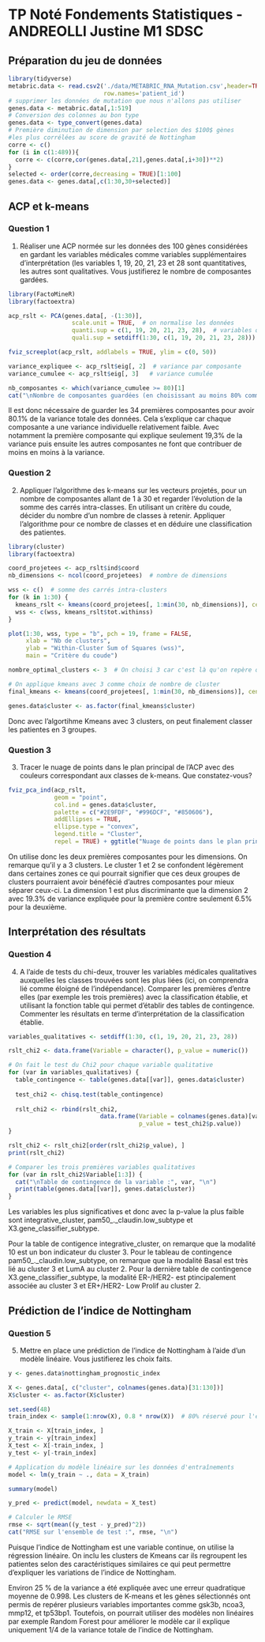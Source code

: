 
# TP Noté Fondements Statistiques - ANDREOLLI Justine M1 SDSC

## Préparation du jeu de données

```r
library(tidyverse)
metabric.data <- read.csv2('./data/METABRIC_RNA_Mutation.csv',header=TRUE,sep=",",
                           row.names='patient_id')
# supprimer les données de mutation que nous n'allons pas utiliser
genes.data <- metabric.data[,1:519]
# Conversion des colonnes au bon type
genes.data <- type_convert(genes.data)
# Première diminution de dimension par selection des $100$ gènes
#les plus corrélées au score de gravité de Nottingham
corre <- c()
for (i in c(1:489)){
  corre <- c(corre,cor(genes.data[,21],genes.data[,i+30])**2)
}
selected <- order(corre,decreasing = TRUE)[1:100]
genes.data <- genes.data[,c(1:30,30+selected)]

```

## ACP et k-means

### Question 1

1.  Réaliser une ACP normée sur les données des 100 gènes considérées en
    gardant les variables médicales comme variables supplémentaires
    d’interprétation (les variables 1, 19, 20, 21, 23 et 28 sont
    quantitatives, les autres sont qualitatives. Vous justifierez le
    nombre de composantes gardées.

```r
library(FactoMineR)
library(factoextra)

acp_rslt <- PCA(genes.data[, -(1:30)],
                  scale.unit = TRUE,  # on normalise les données
                  quanti.sup = c(1, 19, 20, 21, 23, 28),  # variables quantitatives
                  quali.sup = setdiff(1:30, c(1, 19, 20, 21, 23, 28)))  # variables qualitatives 

fviz_screeplot(acp_rslt, addlabels = TRUE, ylim = c(0, 50))
```

```r
variance_expliquee <- acp_rslt$eig[, 2]  # variance par composante
variance_cumulee <- acp_rslt$eig[, 3]   # variance cumulée

nb_composantes <- which(variance_cumulee >= 80)[1]
cat("\nNombre de composantes guardées (en choisissant au moins 80% comme seuil) :", nb_composantes, "\n")
```

Il est donc nécessaire de guarder les 34 premières composantes pour
avoir 80.1% de la variance totale des données. Cela s'explique car
chaque composante a une variance individuelle relativement faible. Avec
notamment la première composante qui explique seulement 19,3% de la
variance puis ensuite les autres composantes ne font que contribuer de
moins en moins à la variance.

### Question 2

2.  Appliquer l’algorithme des k-means sur les vecteurs projetés, pour
    un nombre de composantes allant de 1 à 30 et regarder l’évolution de
    la somme des carrés intra-classes. En utilisant un critère du coude,
    décider du nombre d’un nombre de classes à retenir. Appliquer
    l’algorithme pour ce nombre de classes et en déduire une
    classification des patientes.

```r
library(cluster)
library(factoextra)

coord_projetees <- acp_rslt$ind$coord
nb_dimensions <- ncol(coord_projetees)  # nombre de dimensions

wss <- c()  # somme des carrés intra-clusters 
for (k in 1:30) {
  kmeans_rslt <- kmeans(coord_projetees[, 1:min(30, nb_dimensions)], centers = k, nstart = 10, iter.max=100)
  wss <- c(wss, kmeans_rslt$tot.withinss)
}

plot(1:30, wss, type = "b", pch = 19, frame = FALSE,
     xlab = "Nb de clusters",
     ylab = "Within-Cluster Sum of Squares (wss)",
     main = "Critère du coude")

nombre_optimal_clusters <- 3  # On choisi 3 car c'est là qu'on repère que le wss ralenti

# On applique kmeans avec 3 comme choix de nombre de cluster
final_kmeans <- kmeans(coord_projetees[, 1:min(30, nb_dimensions)], centers = nombre_optimal_clusters, nstart = 10, iter.max=100)

genes.data$cluster <- as.factor(final_kmeans$cluster)
```

Donc avec l'algortihme Kmeans avec 3 clusters, on peut finalement
classer les patientes en 3 groupes.

### Question 3

3.  Tracer le nuage de points dans le plan principal de l’ACP avec des
    couleurs correspondant aux classes de k-means. Que constatez-vous?

```r
fviz_pca_ind(acp_rslt,
             geom = "point",
             col.ind = genes.data$cluster,  
             palette = c("#2E9FDF", "#996DCF", "#850606"),  
             addEllipses = TRUE,  
             ellipse.type = "convex", 
             legend.title = "Cluster",
             repel = TRUE) + ggtitle("Nuage de points dans le plan principal de l'ACP avec les clusters de k-means distingués")
```

On utilise donc les deux premières composantes pour les dimensions. On
remarque qu'il y a 3 clusters. Le cluster 1 et 2 se confondent
légèrement dans certaines zones ce qui pourrait signifier que ces deux
groupes de clusters pourraient avoir bénéfécié d'autres composantes pour
mieux séparer ceux-ci. La dimension 1 est plus discriminante que la
dimension 2 avec 19.3% de variance expliquée pour la première contre
seulement 6.5% pour la deuxième.

## Interprétation des résultats

### Question 4

4.  A l’aide de tests du chi-deux, trouver les variables médicales
    qualitatives auxquelles les classes trouvées sont les plus liées
    (ici, on comprendra lié comme éloigné de l’indépendance). Comparer
    les premières d’entre elles (par exemple les trois premières) avec
    la classification établie, et utilisant la fonction table qui permet
    d’établir des tables de contingence. Commenter les résultats en
    terme d’interprétation de la classification établie.

```r
variables_qualitatives <- setdiff(1:30, c(1, 19, 20, 21, 23, 28))

rslt_chi2 <- data.frame(Variable = character(), p_value = numeric())

# On fait le test du Chi2 pour chaque variable qualitative
for (var in variables_qualitatives) {
  table_contingence <- table(genes.data[[var]], genes.data$cluster)
  
  test_chi2 <- chisq.test(table_contingence)
  
  rslt_chi2 <- rbind(rslt_chi2, 
                          data.frame(Variable = colnames(genes.data)[var], 
                                     p_value = test_chi2$p.value))
}

rslt_chi2 <- rslt_chi2[order(rslt_chi2$p_value), ]
print(rslt_chi2)

# Comparer les trois premières variables qualitatives
for (var in rslt_chi2$Variable[1:3]) {
  cat("\nTable de contingence de la variable :", var, "\n")
  print(table(genes.data[[var]], genes.data$cluster))
}

```

Les variables les plus significatives et donc avec la p-value la plus
faible sont integrative_cluster, pam50\_.\_claudin.low_subtype et
X3.gene_classifier_subtype.

Pour la table de contigence integrative_cluster, on remarque que la
modalité 10 est un bon indicateur du cluster 3. Pour le tableau de
contingence pam50\_.\_claudin.low_subtype, on remarque que la modalité
Basal est très lié au cluster 3 et LumA au cluster 2. Pour la dernière
table de contingence X3.gene_classifier_subtype, la modalité ER-/HER2-
est ptincipalement associée au cluster 3 et ER+/HER2- Low Prolif au
cluster 2.

## Prédiction de l’indice de Nottingham

### Question 5

5.  Mettre en place une prédiction de l’indice de Nottingham à l’aide
    d’un modèle linéaire. Vous justifierez les choix faits.

```r
y <- genes.data$nottingham_prognostic_index 

X <- genes.data[, c("cluster", colnames(genes.data)[31:130])] 
X$cluster <- as.factor(X$cluster)

set.seed(48) 
train_index <- sample(1:nrow(X), 0.8 * nrow(X))  # 80% réservé pour l'entraînement

X_train <- X[train_index, ]
y_train <- y[train_index]
X_test <- X[-train_index, ]
y_test <- y[-train_index]

# Application du modèle linéaire sur les données d'entraînements
model <- lm(y_train ~ ., data = X_train)

summary(model)

y_pred <- predict(model, newdata = X_test)

# Calculer le RMSE
rmse <- sqrt(mean((y_test - y_pred)^2))
cat("RMSE sur l'ensemble de test :", rmse, "\n")

```

Puisque l'indice de Nottingham est une variable continue, on utilise la
régression linéaire. On inclu les clusters de Kmeans car ils regroupent
les patientes selon des caractéristiques similaires ce qui peut
permettre d'expliquer les variations de l'indice de Nottingham.

Environ 25 % de la variance a été expliquée avec une erreur quadratique
moyenne de 0.998. Les clusters de K-means et les gènes sélectionnés ont
permis de repérer plusieurs variables importantes comme gsk3b, ncoa3,
mmp12, et tp53bp1. Toutefois, on pourrait utiliser des modèles non
linéaires par exemple Random Forest pour améliorer le modèle car il
explique uniquement 1/4 de la variance totale de l'indice de Nottingham.
